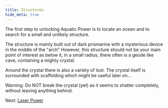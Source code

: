 ```yaml
---
title: Structures
hide_meta: true
---
```


The first step to unlocking Aquatic Power is to locate an ocean and to search for a small and unlikely structure.

The structure is mainly built out of dark prismarine with a mysterious device in the middle of the "arch"
However, this structure should not be your main point of interest as below it, in a small radius, there often
is a geode like cave, containing a mighty crystal.

Around the crystal there is also a variety of loot. The crystal itself is surrounded with scaffolding which might be useful
later on...

Warning: Do NOT break the crystal (yet) as it seems to shatter completely, without leaving anything behind.

Next: [Laser Power](https://moddedmc.org/en/mod/1107394/docs/getting_started/laser_power)
